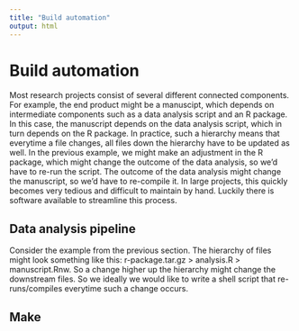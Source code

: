 ```yaml
---
title: "Build automation"
output: html
---
```


# Build automation

Most research projects consist of several different connected components. For example, the end product might be a manuscipt, which depends on intermediate components such as a data analysis script and an R package. In this case, the manuscript depends on the data analysis script, which in turn depends on the R package. In practice, such a hierarchy means that everytime a file changes, all files down the hierarchy have to be updated as well. In the previous example, we might make an adjustment in the R package, which might change the outcome of the data analysis, so we'd have to re-run the script. The outcome of the data analysis might change the manuscript, so we'd have to re-compile it. In large projects, this quickly becomes very tedious and difficult to maintain by hand. Luckily there is software available to streamline this process.

## Data analysis pipeline

Consider the example from the previous section. The hierarchy of files might look something like this: r-package.tar.gz > analysis.R > manuscript.Rnw. So a change higher up the hierarchy might change the downstream files. So we ideally we would like to write a shell script that re-runs/compiles everytime such a change occurs.

## Make


